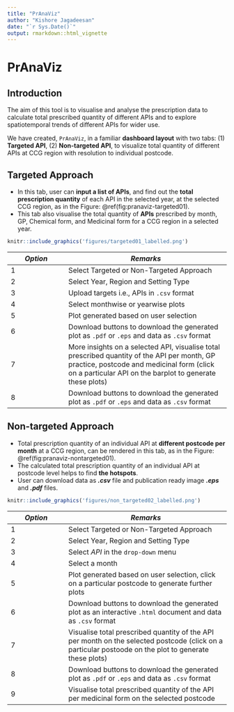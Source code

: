 ```yaml
---
title: "PrAnaViz"
author: "Kishore Jagadeesan"
date: "`r Sys.Date()`"
output: rmarkdown::html_vignette
---
```


# PrAnaViz {#pranaviz}

## Introduction {#pranaviz-intro}

The aim of this tool is to visualise and analyse the prescription data to calculate total prescribed quantity of different APIs and to explore spatiotemporal trends of different APIs for wider use.

We have created, `PrAnaViz`, in a familiar **dashboard layout** with two tabs: (1) **Targeted API**, (2) **Non-targeted API**, to visualize total quantity of different APIs at CCG region with resolution to individual postcode. 


## Targeted Approach {#pranaviz-targeted}

- In this tab, user can **input a list of APIs**, and find out the **total prescription quantity** of each API in the selected year, at the selected CCG region, as in the Figure: \@ref(fig:pranaviz-targeted01).
- This tab also visualise the total quantity of **APIs** prescribed by  month, GP, Chemical form, and  Medicinal form for a CCG region in a selected year.


```r
knitr::include_graphics('figures/targeted01_labelled.png')
```

*Option*         | *Remarks*
-----------------| ----------------------------------------------
1 | Select Targeted or Non-Targeted Approach
2 | Select Year, Region and Setting Type
3 | Upload targets i.e., APIs in `.csv` format
4 | Select monthwise or yearwise plots
5 | Plot generated based on user selection
6 | Download buttons to download the generated plot as `.pdf` or `.eps` and data as `.csv` format
7 | More insights on a selected API, visualise total prescribed quantity of the API per month, GP practice, postcode and medicinal form (click on a particular API on the barplot to generate these plots)
8 | Download buttons to download the generated plot as `.pdf` or `.eps` and data as `.csv` format

## Non-targeted Approach {#pranaviz-nontargeted}

- Total prescription quantity of an individual API at **different postcode per month** at a CCG region, can be rendered in this tab, as in the Figure: \@ref(fig:pranaviz-nontargeted01).
- The calculated total prescription quantity of an individual API at postcode level helps to find **the hotspots**.
- User can download data as **_.csv_** file and publication ready image **_.eps_** and **_.pdf_** files.

```r
knitr::include_graphics('figures/non_targeted02_labelled.png')
```

*Option*         | *Remarks*
-----------------| ----------------------------------------------
1 | Select Targeted or Non-Targeted Approach
2 | Select Year, Region and Setting Type
3 | Select *API* in the `drop-down` menu
4 | Select a month
5 | Plot generated based on user selection, click on a particular postcode to generate further plots
6 | Download buttons to download the generated plot as an interactive `.html` document and data as `.csv` format
7 | Visualise total prescribed quantity of the API per month on the selected  postcode (click on a particular postoode on the plot to generate these plots)
8 | Download buttons to download the generated plot as `.pdf` or `.eps` and data as `.csv` format
9 | Visualise total prescribed quantity of the API per medicinal form on the selected postcode

\newpage